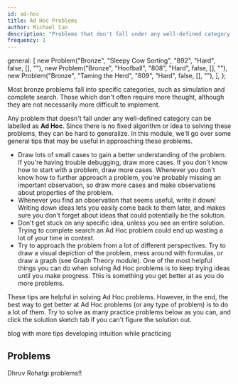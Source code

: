 ```yaml
---
id: ad-hoc
title: Ad Hoc Problems
author: Michael Cao
description: "Problems that don't fall under any well-defined category."
frequency: 1
---
```


  general: [
    new Problem("Bronze", "Sleepy Cow Sorting", "892", "Hard", false, [], ""),
    new Problem("Bronze", "Hoofball", "808", "Hard", false, [], ""),
    new Problem("Bronze", "Taming the Herd", "809", "Hard", false, [], ""),
  ],
};

Most bronze problems fall into specific categories, such as simulation and complete search. Those which don't often require more thought, although they are not necessarily more difficult to implement. 

Any problem that doesn't fall under any well-defined category can be labelled as **Ad Hoc**. Since there is no fixed algorithm or idea to solving these problems, they can be hard to generalize. In this module, we'll go over some general tips that may be useful in approaching these problems.

<ul>
    <li> Draw lots of small cases to gain a better understanding of the problem. If you're having trouble debugging, draw more cases. If you don't know how to start with a problem, draw more cases. Whenever you don't know how to further approach a problem, you're probably missing an important observation, so draw more cases and make observations about properties of the problem. </li>
    <li> Whenever you find an observation that seems useful, write it down! Writing down ideas lets you easily come back to them later, and makes sure you don't forget about ideas that could potentially be the solution. </li>
    <li> Don't get stuck on any specific idea, unless you see an entire solution. Trying to complete search an Ad Hoc problem could end up wasting a lot of your time in contest. </li>
    <li> Try to approach the problem from a lot of different perspectives. Try to draw a visual depiction of the problem, mess around with formulas, or draw a graph (see Graph Theory module). One of the most helpful things you can do when solving Ad Hoc problems is to keep trying ideas until you make progress. This is something you get better at as you do more problems.</li>
</ul>

These tips are helpful in solving Ad Hoc problems. However, in the end, the best way to get better at Ad Hoc problems (or any type of problem) is to do a lot of them. Try to solve as many practice problems below as you can, and click the solution sketch tab if you can't figure the solution out.

<!-- If anyone disagrees with any of the tips / ideas presented in the blogs below, just let me know. I think they're quite interesting, though I haven't tried it out myself. -->

<Resources>
  <Resource source="ZLE" title="The Art of Thinking" url="https://kauntaofficial.github.io/the-art-of-thinking">blog with more tips</Resource>
  <Resource source="ZLE" title="Developing Intuition" url="https://kauntaofficial.github.io/developing-intuition">developing intuition while practicing</Resource>
</Resources>

## Problems

Dhruv Rohatgi problems!!

<Problems problems={problems.general} />